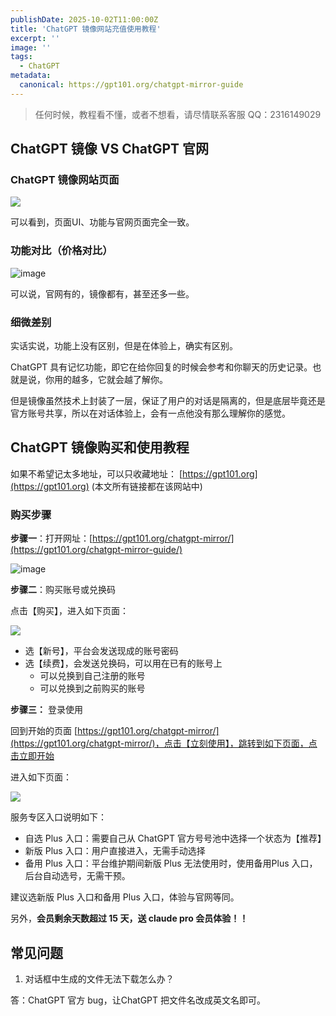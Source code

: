 ```yaml
---
publishDate: 2025-10-02T11:00:00Z
title: 'ChatGPT 镜像网站充值使用教程'
excerpt: ''
image: ''
tags:
  - ChatGPT
metadata:
  canonical: https://gpt101.org/chatgpt-mirror-guide
---
```


> 任何时候，教程看不懂，或者不想看，请尽情联系客服 QQ：2316149029

## ChatGPT 镜像 VS ChatGPT 官网

### ChatGPT 镜像网站页面

![](https://tjjsjwhj-blog.oss-cn-beijing.aliyuncs.com/hexo/network-asset-DEFSQIBCACQAM-20251002123825-9isrv08.png)

可以看到，页面UI、功能与官网页面完全一致。

### 功能对比（价格对比）

![image](https://tjjsjwhj-blog.oss-cn-beijing.aliyuncs.com/hexo/image-20251002122608-nmxa60e.png)

可以说，官网有的，镜像都有，甚至还多一些。

### 细微差别

实话实说，功能上没有区别，但是在体验上，确实有区别。

ChatGPT 具有记忆功能，即它在给你回复的时候会参考和你聊天的历史记录。也就是说，你用的越多，它就会越了解你。

但是镜像虽然技术上封装了一层，保证了用户的对话是隔离的，但是底层毕竟还是官方账号共享，所以在对话体验上，会有一点他没有那么理解你的感觉。

## ChatGPT 镜像购买和使用教程

如果不希望记太多地址，可以只收藏地址： [https://gpt101.org](https://gpt101.org) (本文所有链接都在该网站中)

### 购买步骤

**步骤一**：打开网址：[https://gpt101.org/chatgpt-mirror/](https://gpt101.org/chatgpt-mirror-guide/)

![image](https://tjjsjwhj-blog.oss-cn-beijing.aliyuncs.com/hexo/image-20251017012239-4bqvspr.png)

**步骤二**：购买账号或兑换码

点击【购买】，进入如下页面：

![](https://tjjsjwhj-blog.oss-cn-beijing.aliyuncs.com/hexo/image-20251017012510-ims6gca.png)

- 选【新号】，平台会发送现成的账号密码
- 选【续费】，会发送兑换码，可以用在已有的账号上
  - 可以兑换到自己注册的账号
  - 可以兑换到之前购买的账号

**步骤三：** 登录使用

回到开始的页面 [https://gpt101.org/chatgpt-mirror/](https://gpt101.org/chatgpt-mirror/)，点击【立刻使用】，跳转到如下页面，点击立即开始

进入如下页面：

![](https://tjjsjwhj-blog.oss-cn-beijing.aliyuncs.com/hexo/network-asset-237UQ7JCABQE2-20251002123827-7yvmhps.png)

服务专区入口说明如下：

- 自选 Plus 入口：需要自己从 ChatGPT 官方号号池中选择一个状态为【推荐】
- 新版 Plus 入口：用户直接进入，无需手动选择
- 备用 Plus 入口：平台维护期间新版 Plus 无法使用时，使用备用Plus 入口，后台自动选号，无需干预。

建议选新版 Plus 入口和备用 Plus 入口，体验与官网等同。

另外，**会员剩余天数超过 15 天，送 claude pro 会员体验！！**

## 常见问题

1. 对话框中生成的文件无法下载怎么办？

答：ChatGPT 官方 bug，让ChatGPT 把文件名改成英文名即可。
